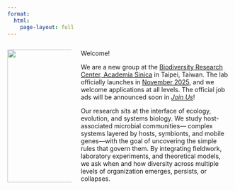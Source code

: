 ```yaml
---
format:
  html:
    page-layout: full
---
```


::: {.columns}

::: {.column width="30%"}

![](images/index/logo.png){fig-alt="" width="300"}
:::

::: {.column width="70%"}

Welcome!

We are a new group at the [Biodiversity Research Center, Academia Sinica](https://www.biodiv.tw/) in Taipei, Taiwan. The lab officially launches in <u>November 2025</u>, and we welcome applications at all levels. The official job ads will be announced soon in [*Join Us*](join.qmd)!

Our research sits at the interface of ecology, evolution, and systems biology. We study host-associated microbial communities— complex systems layered by hosts, symbionts, and mobile genes—with the goal of uncovering the simple rules that govern them. By integrating fieldwork, laboratory experiments, and theoretical models, we ask when and how diversity across multiple levels of organization emerges, persists, or collapses.

:::
:::

